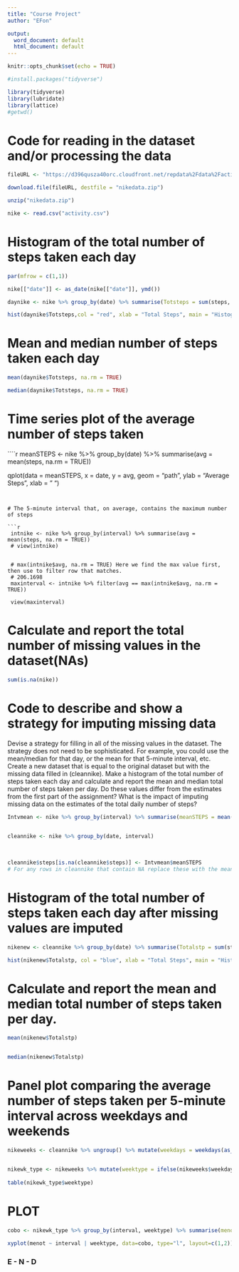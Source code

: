 ```yaml
---
title: "Course Project"
author: "EFon"

output:
  word_document: default
  html_document: default
---
```


```r
knitr::opts_chunk$set(echo = TRUE)
```


```r
#install.packages("tidyverse")
```


```r
library(tidyverse)
library(lubridate)
library(lattice)
#getwd()
```


# Code for reading in the dataset and/or processing the data
```r



fileURL <- "https://d396qusza40orc.cloudfront.net/repdata%2Fdata%2Factivity.zip"

download.file(fileURL, destfile = "nikedata.zip")

unzip("nikedata.zip")

nike <- read.csv("activity.csv")
```


# Histogram of the total number of steps taken each day
 
```r

par(mfrow = c(1,1))

nike[["date"]] <- as_date(nike[["date"]], ymd())

daynike <- nike %>% group_by(date) %>% summarise(Totsteps = sum(steps, na.rm = TRUE))

hist(daynike$Totsteps,col = "red", xlab = "Total Steps", main = "Histogram")
```



# Mean and median number of steps taken each day

```r

mean(daynike$Totsteps, na.rm = TRUE)

median(daynike$Totsteps, na.rm = TRUE)

```


# Time series plot of the average number of steps taken

````r

meanSTEPS <- nike %>% group_by(date) %>% summarise(avg = mean(steps, na.rm = TRUE))
 
qplot(data = meanSTEPS, x = date, y = avg, geom = "path", ylab = "Average Steps", xlab = " ")
```


# The 5-minute interval that, on average, contains the maximum number of steps
 
```r
 

 intnike <- nike %>% group_by(interval) %>% summarise(avg = mean(steps, na.rm = TRUE))
 # view(intnike)
 
 
 # max(intnike$avg, na.rm = TRUE) Here we find the max value first, then use to filter row that matches.
 # 206.1698
 maxinterval <- intnike %>% filter(avg == max(intnike$avg, na.rm = TRUE))
 
 view(maxinterval)
```

# Calculate and report the total number of missing values in the dataset(NAs)


```r

sum(is.na(nike))
```

# Code to describe and show a strategy for imputing missing data
 
Devise a strategy for filling in all of the missing values in the dataset. The strategy does not need to be sophisticated. For example, you could use the mean/median for that day, or the mean for that 5-minute interval, etc.
Create a new dataset that is equal to the original dataset but with the missing data filled in (cleannike).
Make a histogram of the total number of steps taken each day and calculate and report the mean and median total number of steps taken per day. Do these values differ from the estimates from the first part of the assignment? What is the impact of imputing missing data on the estimates of the total daily number of steps?


```r
Intvmean <- nike %>% group_by(interval) %>% summarise(meanSTEPS = mean(steps, na.rm = TRUE)) # group by interval and get the mean number of steps for each interval.

 
cleannike <- nike %>% group_by(date, interval)
  

 
cleannike$steps[is.na(cleannike$steps)] <- Intvmean$meanSTEPS 
# For any rows in cleannike that contain NA replace these with the mean number of steps for each interval.
```

 
# Histogram of the total number of steps taken each day after missing values are imputed
 
 ```r

nikenew <- cleannike %>% group_by(date) %>% summarise(Totalstp = sum(steps))
 
hist(nikenew$Totalstp, col = "blue", xlab = "Total Steps", main = "Histogram")
```

# Calculate and report the mean and median total number of steps taken per day.
 
```r

mean(nikenew$Totalstp)


median(nikenew$Totalstp)
```

 
# Panel plot comparing the average number of steps taken per 5-minute interval across weekdays and weekends
 
```r
nikeweeks <- cleannike %>% ungroup() %>% mutate(weekdays = weekdays(as_date(cleannike[["date"]])))


nikewk_type <- nikeweeks %>% mutate(weektype = ifelse(nikeweeks$weekdays %in% c("Saturday", "Sunday"), "WkEnd", "WDay"))
 
table(nikewk_type$weektype)
```


 
# PLOT

```R

cobo <- nikewk_type %>% group_by(interval, weektype) %>% summarise(menot = mean(steps))
 
xyplot(menot ~ interval | weektype, data=cobo, type="l", layout=c(1,2))
```

 
### E - N - D


